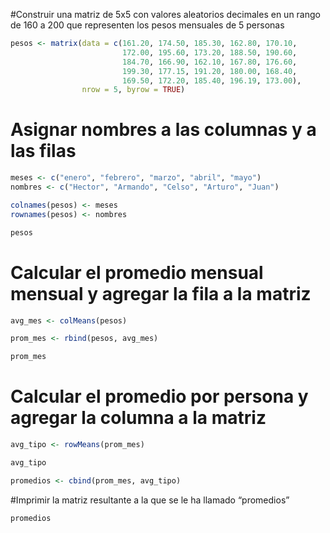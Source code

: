 #Construir una matriz de 5x5 con valores aleatorios decimales en un rango de 160 a 200 que representen los pesos mensuales de 5 personas

```{r}
pesos <- matrix(data = c(161.20, 174.50, 185.30, 162.80, 170.10,
                         172.00, 195.60, 173.20, 188.50, 190.60,
                         184.70, 166.90, 162.10, 167.80, 176.60,
                         199.30, 177.15, 191.20, 180.00, 168.40,
                         169.50, 172.20, 185.40, 196.19, 173.00),
                nrow = 5, byrow = TRUE)
```

# Asignar nombres a las columnas y a las filas
```{r}
meses <- c("enero", "febrero", "marzo", "abril", "mayo")
nombres <- c("Hector", "Armando", "Celso", "Arturo", "Juan")

colnames(pesos) <- meses
rownames(pesos) <- nombres

pesos
```

# Calcular el promedio mensual mensual y agregar la fila a la matriz
```{r}
avg_mes <- colMeans(pesos)

prom_mes <- rbind(pesos, avg_mes)

prom_mes
```

# Calcular el promedio por persona y agregar la columna a la matriz
```{r}
avg_tipo <- rowMeans(prom_mes)

avg_tipo

promedios <- cbind(prom_mes, avg_tipo)

```

#Imprimir la matriz resultante a la que se le ha llamado "promedios"

```{r}

promedios

```
